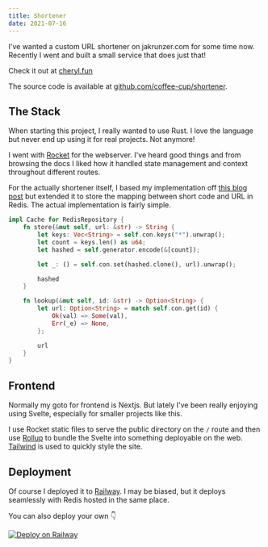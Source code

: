 ```yaml
---
title: Shortener
date: 2021-07-16
---
```


I've wanted a custom URL shortener on jakrunzer.com for some time now. Recently
I went and built a small service that does just that!

Check it out at [cheryl.fun](https://cheryl.fun/)


The source code is available at
[github.com/coffee-cup/shortener](https://github.com/coffee-cup/shortener).

## The Stack

When starting this project, I really wanted to use Rust. I love the language but
never end up using it for real projects. Not anymore!

I went with [Rocket](https://rocket.rs/) for the webserver. I've heard good
things and from browsing the docs I liked how it handled state management and
context throughout different routes.

For the actually shortener itself, I based my implementation off [this blog
post](https://endler.dev/2017/rust-url-shortener/) but extended it to store the
mapping between short code and URL in Redis. The actual implementation is fairly
simple.

```rust
impl Cache for RedisRepository {
    fn store(&mut self, url: &str) -> String {
        let keys: Vec<String> = self.con.keys("*").unwrap();
        let count = keys.len() as u64;
        let hashed = self.generator.encode(&[count]);

        let _: () = self.con.set(hashed.clone(), url).unwrap();

        hashed
    }

    fn lookup(&mut self, id: &str) -> Option<String> {
        let url: Option<String> = match self.con.get(id) {
            Ok(val) => Some(val),
            Err(_e) => None,
        };

        url
    }
}
```
## Frontend

Normally my goto for frontend is Nextjs. But lately I've been really enjoying
using Svelte, especially for smaller projects like this.

I use Rocket static files to serve the public directory on the `/` route and
then use [Rollup](https://rollupjs.org/) to bundle the Svelte into something
deployable on the web. [Tailwind](https://tailwindcss.com/docs) is used to
quickly style the site.

## Deployment

Of course I deployed it to [Railway](https://railway.app). I may be biased, but
it deploys seamlessly with Redis hosted in the same place.

You can also deploy your own 👇

[![Deploy on
Railway](https://railway.app/button.svg)](https://railway.app/new/template?template=https%3A%2F%2Fgithub.com%2Fcoffee-cup%2Fshortener&envs=BASE_URL&BASE_URLDesc=URL+that+the+site+is+hosted+at)
